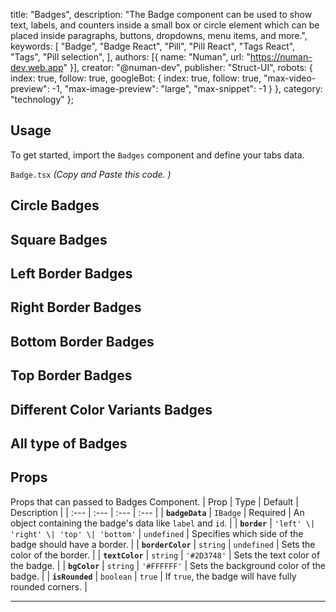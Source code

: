  title: "Badges",
  description: "The Badge component can be used to show text, labels, and counters inside a small box or circle element which can be placed inside paragraphs, buttons, dropdowns, menu items, and more.",
  keywords: [
    "Badge",
    "Badge React",
    "Pill",
    "Pill React",
    "Tags React",
    "Tags",
    "Pill selection",
  ],
  authors: [{ name: "Numan", url: "https://numan-dev.web.app" }],
  creator: "@numan-dev",
  publisher: "Struct-UI",
  robots: {
    index: true,
    follow: true,
    googleBot: {
      index: true,
      follow: true,
      "max-video-preview": -1,
      "max-image-preview": "large",
      "max-snippet": -1
    }
  },
  category: "technology"
};

## Usage

To get started, import the `Badges` component and define your tabs data.


```Badge.tsx``` *(Copy and Paste this code. )*
<ComponentCodePreview name='badge' hasReTrigger isFitheight isDefaultCodeTab={true} />


## Circle Badges
<ComponentCodePreview name='badges-circle' hasReTrigger isFitheight />

## Square Badges
<ComponentCodePreview name='badges-square' hasReTrigger isFitheight />

## Left Border Badges
<ComponentCodePreview name='badges-left-border' hasReTrigger isFitheight />

## Right Border Badges
<ComponentCodePreview name='badges-right-border' hasReTrigger isFitheight />

## Bottom Border Badges
<ComponentCodePreview name='badges-bottom-border' hasReTrigger isFitheight />

## Top Border Badges
<ComponentCodePreview name='badges-top-border' hasReTrigger isFitheight />

## Different Color Variants Badges
<ComponentCodePreview name='badges-color-border' hasReTrigger isFitheight />

## All type of Badges
<ComponentCodePreview name='badges-all' hasReTrigger isFitheight />



## **Props**
Props that can passed to Badges Component.
| Prop | Type | Default | Description |
| :--- | :--- | :--- | :--- |
| **`badgeData`** | `IBadge` | Required | An object containing the badge's data like `label` and `id`. |
| **`border`** | `'left' \| 'right' \| 'top' \| 'bottom'` | `undefined` | Specifies which side of the badge should have a border. |
| **`borderColor`** | `string` | `undefined` | Sets the color of the border. |
| **`textColor`** | `string` | `'#2D3748'` | Sets the text color of the badge. |
| **`bgColor`** | `string` | `'#FFFFFF'` | Sets the background color of the badge. |
| **`isRounded`** | `boolean` | `true` | If `true`, the badge will have fully rounded corners. |

---

